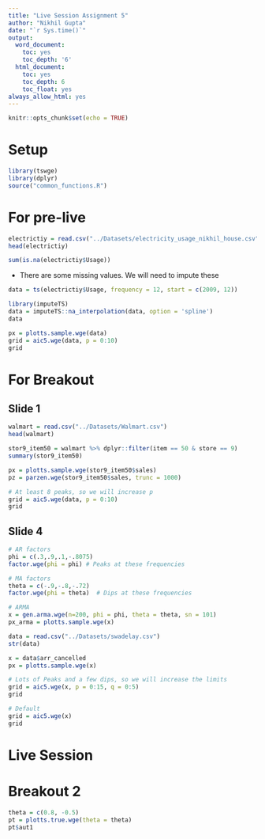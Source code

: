```yaml
---
title: "Live Session Assignment 5"
author: "Nikhil Gupta"
date: "`r Sys.time()`"
output:
  word_document:
    toc: yes
    toc_depth: '6'
  html_document:
    toc: yes
    toc_depth: 6
    toc_float: yes
always_allow_html: yes
---
```



```r
knitr::opts_chunk$set(echo = TRUE)
```

# Setup

```r
library(tswge)
library(dplyr)
source("common_functions.R")
```


# For pre-live

```r
electrictiy = read.csv("../Datasets/electricity_usage_nikhil_house.csv")
head(electrictiy)
```

```r
sum(is.na(electrictiy$Usage))
```


* There are some missing values. We will need to impute these

```r
data = ts(electrictiy$Usage, frequency = 12, start = c(2009, 12))

library(imputeTS)
data = imputeTS::na_interpolation(data, option = 'spline')
data
```

```r
px = plotts.sample.wge(data)
grid = aic5.wge(data, p = 0:10)
grid
```


# For Breakout
## Slide 1

```r
walmart = read.csv("../Datasets/Walmart.csv")
head(walmart)
```

```r
stor9_item50 = walmart %>% dplyr::filter(item == 50 & store == 9)
summary(stor9_item50)
```

```r
px = plotts.sample.wge(stor9_item50$sales)
pz = parzen.wge(stor9_item50$sales, trunc = 1000)
```


```r
# At least 8 peaks, so we will increase p
grid = aic5.wge(data, p = 0:10)
grid
```

## Slide 4
```r
# AR factors
phi = c(.3,.9,.1,-.8075)
factor.wge(phi = phi) # Peaks at these frequencies

# MA factors
theta = c(-.9,-.8,-.72)
factor.wge(phi = theta)  # Dips at these frequencies

# ARMA
x = gen.arma.wge(n=200, phi = phi, theta = theta, sn = 101)
px_arma = plotts.sample.wge(x)
```


```r
data = read.csv("../Datasets/swadelay.csv")
str(data)
```


```r
x = data$arr_cancelled
px = plotts.sample.wge(x)
```

```r
# Lots of Peaks and a few dips, so we will increase the limits
grid = aic5.wge(x, p = 0:15, q = 0:5)
grid

# Default
grid = aic5.wge(x)
grid
```

# Live Session

# Breakout 2
```r
theta = c(0.8, -0.5)
pt = plotts.true.wge(theta = theta)
pt$aut1
```



